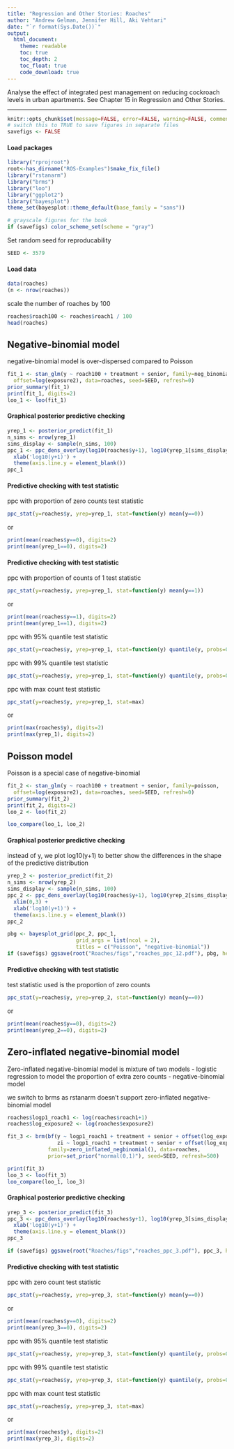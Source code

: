 ```yaml
---
title: "Regression and Other Stories: Roaches"
author: "Andrew Gelman, Jennifer Hill, Aki Vehtari"
date: "`r format(Sys.Date())`"
output:
  html_document:
    theme: readable
    toc: true
    toc_depth: 2
    toc_float: true
    code_download: true
---
```

Analyse the effect of integrated pest management on reducing
cockroach levels in urban apartments. See Chapter 15 in
Regression and Other Stories.

-------------


```r
knitr::opts_chunk$set(message=FALSE, error=FALSE, warning=FALSE, comment=NA)
# switch this to TRUE to save figures in separate files
savefigs <- FALSE
```

#### Load packages

```r
library("rprojroot")
root<-has_dirname("ROS-Examples")$make_fix_file()
library("rstanarm")
library("brms")
library("loo")
library("ggplot2")
library("bayesplot")
theme_set(bayesplot::theme_default(base_family = "sans"))
```
```r
# grayscale figures for the book
if (savefigs) color_scheme_set(scheme = "gray")
```

Set random seed for reproducability

```r
SEED <- 3579
```

#### Load data

```r
data(roaches)
(n <- nrow(roaches))
```

scale the number of roaches by 100

```r
roaches$roach100 <- roaches$roach1 / 100
head(roaches)
```

## Negative-binomial model

negative-binomial model is over-dispersed compared to Poisson


```r
fit_1 <- stan_glm(y ~ roach100 + treatment + senior, family=neg_binomial_2,
  offset=log(exposure2), data=roaches, seed=SEED, refresh=0)
prior_summary(fit_1)
print(fit_1, digits=2)
loo_1 <- loo(fit_1)
```

#### Graphical posterior predictive checking

```r
yrep_1 <- posterior_predict(fit_1)
n_sims <- nrow(yrep_1)
sims_display <- sample(n_sims, 100)
ppc_1 <- ppc_dens_overlay(log10(roaches$y+1), log10(yrep_1[sims_display,]+1))+
  xlab('log10(y+1)') +
  theme(axis.line.y = element_blank())
ppc_1
```

#### Predictive checking with test statistic<br>
ppc with proportion of zero counts test statistic

```r
ppc_stat(y=roaches$y, yrep=yrep_1, stat=function(y) mean(y==0))
```

or

```r
print(mean(roaches$y==0), digits=2)
print(mean(yrep_1==0), digits=2)
```

#### Predictive checking with test statistic<br>
ppc with proportion of counts of 1 test statistic

```r
ppc_stat(y=roaches$y, yrep=yrep_1, stat=function(y) mean(y==1))
```

or

```r
print(mean(roaches$y==1), digits=2)
print(mean(yrep_1==1), digits=2)
```

ppc with 95% quantile test statistic

```r
ppc_stat(y=roaches$y, yrep=yrep_1, stat=function(y) quantile(y, probs=0.95))
```

ppc with 99% quantile test statistic

```r
ppc_stat(y=roaches$y, yrep=yrep_1, stat=function(y) quantile(y, probs=0.99))
```

ppc with max count test statistic

```r
ppc_stat(y=roaches$y, yrep=yrep_1, stat=max)
```

or

```r
print(max(roaches$y), digits=2)
print(max(yrep_1), digits=2)
```

## Poisson model

Poisson is a special case of negative-binomial


```r
fit_2 <- stan_glm(y ~ roach100 + treatment + senior, family=poisson,
  offset=log(exposure2), data=roaches, seed=SEED, refresh=0)
prior_summary(fit_2)
print(fit_2, digits=2)
loo_2 <- loo(fit_2)

loo_compare(loo_1, loo_2)
```

#### Graphical posterior predictive checking<br>

instead of y, we plot log10(y+1) to better show the differences in
the shape of the predictive distribution

```r
yrep_2 <- posterior_predict(fit_2)
n_sims <- nrow(yrep_2)
sims_display <- sample(n_sims, 100)
ppc_2 <- ppc_dens_overlay(log10(roaches$y+1), log10(yrep_2[sims_display,]+1)) +
  xlim(0,3) +
  xlab('log10(y+1)') +
  theme(axis.line.y = element_blank())
ppc_2

```
```r
pbg <- bayesplot_grid(ppc_2, ppc_1,
                      grid_args = list(ncol = 2),
                      titles = c("Poisson", "negative-binomial"))
if (savefigs) ggsave(root("Roaches/figs","roaches_ppc_12.pdf"), pbg, height=3, width=9, colormode="gray")
```

#### Predictive checking with test statistic<br>
test statistic used is the proportion of zero counts

```r
ppc_stat(y=roaches$y, yrep=yrep_2, stat=function(y) mean(y==0))
```

or

```r
print(mean(roaches$y==0), digits=2)
print(mean(yrep_2==0), digits=2)
```

## Zero-inflated negative-binomial model

Zero-inflated negative-binomial model is mixture of two models
 - logistic regression to model the proportion of extra zero counts
 - negative-binomial model

we switch to brms as rstanarm doesn't support zero-inflated
negative-binomial model

```r
roaches$logp1_roach1 <- log(roaches$roach1+1)
roaches$log_exposure2 <- log(roaches$exposure2)
```
```r
fit_3 <- brm(bf(y ~ logp1_roach1 + treatment + senior + offset(log_exposure2),
                zi ~ logp1_roach1 + treatment + senior + offset(log_exposure2)),
             family=zero_inflated_negbinomial(), data=roaches,
             prior=set_prior("normal(0,1)"), seed=SEED, refresh=500)
```
```r
print(fit_3)
loo_3 <- loo(fit_3)
loo_compare(loo_1, loo_3)
```

#### Graphical posterior predictive checking

```r
yrep_3 <- posterior_predict(fit_3)
ppc_3 <- ppc_dens_overlay(log10(roaches$y+1), log10(yrep_3[sims_display,]+1))+
  xlab('log10(y+1)') +
  theme(axis.line.y = element_blank())
ppc_3
```
```r
if (savefigs) ggsave(root("Roaches/figs","roaches_ppc_3.pdf"), ppc_3, height=3, width=4.5, colormode="gray")
```

#### Predictive checking with test statistic<br>
ppc with zero count test statistic

```r
ppc_stat(y=roaches$y, yrep=yrep_3, stat=function(y) mean(y==0))
```

or

```r
print(mean(roaches$y==0), digits=2)
print(mean(yrep_3==0), digits=2)
```

ppc with 95% quantile test statistic

```r
ppc_stat(y=roaches$y, yrep=yrep_3, stat=function(y) quantile(y, probs=0.95))
```

ppc with 99% quantile test statistic

```r
ppc_stat(y=roaches$y, yrep=yrep_3, stat=function(y) quantile(y, probs=0.99))
```

ppc with max count test statistic

```r
ppc_stat(y=roaches$y, yrep=yrep_3, stat=max)
```

or

```r
print(max(roaches$y), digits=2)
print(max(yrep_3), digits=2)
```

